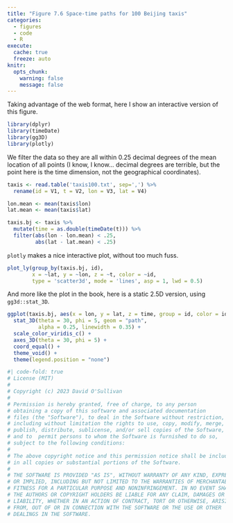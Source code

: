 ```yaml
---
title: "Figure 7.6 Space-time paths for 100 Beijing taxis"
categories: 
  - figures
  - code
  - R
execute: 
  cache: true
  freeze: auto
knitr:
  opts_chunk: 
    warning: false
    message: false
---
```


Taking advantage of the web format, here I show an interactive version of this figure.

```r
library(dplyr)
library(timeDate)
library(gg3D)
library(plotly)
```

We filter the data so they are all within 0.25 decimal degrees of the mean location of all points (I know, I know... decimal degrees are terrible, but the point here is the time dimension, not the geographical coordinates).

```r
taxis <- read.table('taxis100.txt', sep=',') %>%
  rename(id = V1, t = V2, lon = V3, lat = V4)

lon.mean <- mean(taxis$lon)
lat.mean <- mean(taxis$lat)

taxis.bj <- taxis %>%
  mutate(time = as.double(timeDate(t))) %>%
  filter(abs(lon - lon.mean) < .25,
         abs(lat - lat.mean) < .25)
```

`plotly` makes a nice interactive plot, without too much fuss.

```r
plot_ly(group_by(taxis.bj, id), 
        x = ~lat, y = ~lon, z = ~t, color = ~id, 
        type = 'scatter3d', mode = 'lines', asp = 1, lwd = 0.5)
```

And more like the plot in the book, here is a static 2.5D version, using `gg3d::stat_3D`.

```r
ggplot(taxis.bj, aes(x = lon, y = lat, z = time, group = id, color = id)) +
  stat_3D(theta = 30, phi = 5, geom = "path", 
          alpha = 0.25, linewidth = 0.35) +
  scale_color_viridis_c() +
  axes_3D(theta = 30, phi = 5) +
  coord_equal() +
  theme_void() +
  theme(legend.position = "none")
```

```r
#| code-fold: true
# License (MIT)
#
# Copyright (c) 2023 David O'Sullivan
#
# Permission is hereby granted, free of charge, to any person
# obtaining a copy of this software and associated documentation
# files (the "Software"), to deal in the Software without restriction,
# including without limitation the rights to use, copy, modify, merge,
# publish, distribute, sublicense, and/or sell copies of the Software,
# and to  permit persons to whom the Software is furnished to do so,
# subject to the following conditions:
#
# The above copyright notice and this permission notice shall be included
# in all copies or substantial portions of the Software.
#
# THE SOFTWARE IS PROVIDED "AS IS", WITHOUT WARRANTY OF ANY KIND, EXPRESS
# OR IMPLIED, INCLUDING BUT NOT LIMITED TO THE WARRANTIES OF MERCHANTABILITY,
# FITNESS FOR A PARTICULAR PURPOSE AND NONINFRINGEMENT. IN NO EVENT SHALL
# THE AUTHORS OR COPYRIGHT HOLDERS BE LIABLE FOR ANY CLAIM, DAMAGES OR OTHER
# LIABILITY, WHETHER IN AN ACTION OF CONTRACT, TORT OR OTHERWISE, ARISING
# FROM, OUT OF OR IN CONNECTION WITH THE SOFTWARE OR THE USE OR OTHER
# DEALINGS IN THE SOFTWARE.
```
